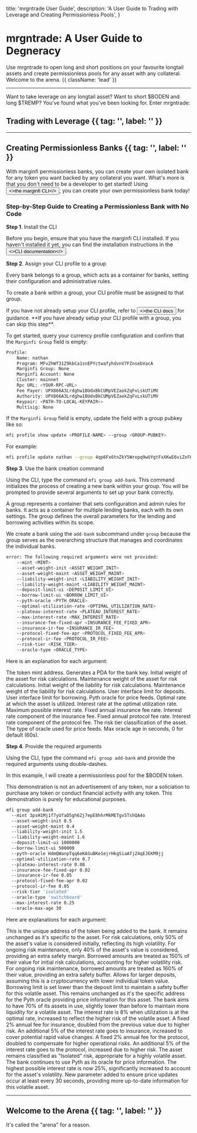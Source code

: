
  title: 'mrgntrade User Guide',
  description: 'A User Guide to Trading with Leverage and Creating Permissionless Pools',
}

# mrgntrade: A User Guide to Degneracy

Use mrgntrade to open long and short positions on your favourite longtail assets and create permissionless pools for any asset with any collateral. Welcome to the arena. {{ className: 'lead' }}

---

Want to take leverage on any longtail asset? Want to short $BODEN and long $TREMP? You've found what you've been looking for. Enter mrgntrade: 

## Trading with Leverage {{ tag: '', label: '' }}

---

## Creating Permissionless Banks {{ tag: '', label: '' }}

With marginfi permissionless banks, you can create your own isolated bank for any token you want backed by any collateral you want. What's more is that you don't need to be a developer to get started! Using <Button href="https://docs.marginfi.com/rust-sdk" variant="text"><>the marginfi CLI</></Button>, you can create your own permissionless bank today!

### Step-by-Step Guide to Creating a Permissionless Bank with No Code

**Step 1**. Install the CLI

Before you begin, ensure that you have the marginfi CLI installed. If you haven't installed it yet, you can find the installation instructions in the <Button href="https://docs.marginfi.com/rust-sdk" variant="text"><>CLI documentation</></Button>.

**Step 2**. Assign your CLI profile to a group

Every bank belongs to a group, which acts as a container for banks, setting their configuration and administrative rules.

To create a bank within a group, your CLI profile must be assigned to that group.

<Note>
  If you have not already setup your CLI profile, refer to <Button href="https://docs.marginfi.com/rust-sdk" variant="text"><>the CLI docs</></Button> for guidance. **If you have already setup your CLI profile with a group, you can skip this step**.
</Note>

To get started, query your currency profile configuration and confirm that the `Marginfi Group` field is empty:

```bash
Profile:
    Name: nathan
    Program: MFv2hWf31Z9kbCa1snEPYctwafyhdvnV7FZnsebVacA
    Marginfi Group: None
    Marginfi Account: None
    Cluster: mainnet
    Rpc URL: <YOUR-RPC-URL>
    Fee Payer: UPX866A3Lrdghw1BUdxBkCUMpVEZaokZqFxLskUTiMV
    Authority: UPX866A3Lrdghw1BUdxBkCUMpVEZaokZqFxLskUTiMV
    Keypair: <PATH-TO-LOCAL-KEYPAIR>>
    Multisig: None
```

If the `Marginfi Group` field is empty, update the field with a group pubkey like so:

```bash
mfi profile show update <PROFILE-NAME> --group <GROUP-PUBKEY>
```

For example:

```bash
mfi profile update nathan --group 4qp6Fx6tnZkY5Wropq9wUYgtFxXKwE6viZxFHg3rdAG8
```

**Step 3**. Use the bank creation command

Using the CLI, type the command `mfi group add-bank`. This command initializes the process of creating a new bank within your group. You will be prompted to provide several arguments to set up your bank correctly.

A group represents a container that sets configuration and admin rules for banks. It acts as a container for multiple lending banks, each with its own settings. The group defines the overall parameters for the lending and borrowing activities within its scope.

We create a bank using the `add-bank` subcommand under `group` because the group serves as the overarching structure that manages and coordinates the individual banks.

```bash
error: The following required arguments were not provided:
    --mint <MINT>
    --asset-weight-init <ASSET_WEIGHT_INIT>
    --asset-weight-maint <ASSET_WEIGHT_MAINT>
    --liability-weight-init <LIABILITY_WEIGHT_INIT>
    --liability-weight-maint <LIABILITY_WEIGHT_MAINT>
    --deposit-limit-ui <DEPOSIT_LIMIT_UI>
    --borrow-limit-ui <BORROW_LIMIT_UI>
    --pyth-oracle <PYTH_ORACLE>
    --optimal-utilization-rate <OPTIMAL_UTILIZATION_RATE>
    --plateau-interest-rate <PLATEAU_INTEREST_RATE>
    --max-interest-rate <MAX_INTEREST_RATE>
    --insurance-fee-fixed-apr <INSURANCE_FEE_FIXED_APR>
    --insurance-ir-fee <INSURANCE_IR_FEE>
    --protocol-fixed-fee-apr <PROTOCOL_FIXED_FEE_APR>
    --protocol-ir-fee <PROTOCOL_IR_FEE>
    --risk-tier <RISK_TIER>
    --oracle-type <ORACLE_TYPE>
```

Here is an explanation for each argument:

<Properties>
  <Property name="--mint" type="Pubkey">
    The token mint address.
  </Property>
  <Property name="--seed" type="bool">
    Generates a PDA for the bank key.
  </Property>
  <Property name="--asset-weight-init" type="f64">
    Initial weight of the asset for risk calculations.
  </Property>
  <Property name="--asset-weight-maint" type="f64">
    Maintenance weight of the asset for risk calculations.
  </Property>
  <Property name="--liability-weight-init" type="f64">
    Initial weight of the liability for risk calculations.
  </Property>
  <Property name="--liability-weight-maint" type="f64">
    Maintenance weight of the liability for risk calculations.
  </Property>
  <Property name="--deposit-limit-ui" type="u64">
    User interface limit for deposits.
  </Property>
  <Property name="--borrow-limit-ui" type="u64">
    User interface limit for borrowing.
  </Property>
  <Property name="--pyth-oracle" type="Pubkey">
    Pyth oracle for price feeds.
  </Property>
  <Property name="--optimal-utilization-rate" type="f64">
    Optimal rate at which the asset is utilized.
  </Property>
  <Property name="--plateau-interest-rate" type="f64">
    Interest rate at the optimal utilization rate.
  </Property>
  <Property name="--max-interest-rate" type="f64">
    Maximum possible interest rate.
  </Property>
  <Property name="--insurance-fee-fixed-apr" type="f64">
    Fixed annual insurance fee rate.
  </Property>
  <Property name="--insurance-ir-fee" type="f64">
    Interest rate component of the insurance fee.
  </Property>
  <Property name="--protocol-fixed-fee-apr" type="f64">
    Fixed annual protocol fee rate.
  </Property>
  <Property name="--protocol-ir-fee" type="f64">
    Interest rate component of the protocol fee.
  </Property>
  <Property name="--risk-tier" type="RiskTierArg: Collateral (0), Isolated (1)">
    The risk tier classification of the asset.
  </Property>
  <Property name="--oracle-type" type="OracleTypeArg: PythEma (0), Switchboard (1)">
    The type of oracle used for price feeds.
  </Property>
  <Property name="--oracle-max-age" type="u16">
    Max oracle age in seconds, 0 for default (60s).
  </Property>
</Properties>

**Step 4**. Provide the required arguments

Using the CLI, type the command `mfi group add-bank` and provide the required arguments using double-dashes. 

In this example, I will create a permissionless pool for the $BODEN token. 

<Note>
  This demonstration is not an advertisement of any token, nor a soliciation to purchase any token or conduct financial activity with any token. This demonstration is purely for educational purposes.
</Note>

```bash
mfi group add-bank  
  --mint 3psH1Mj1f7yUfaD5gh6Zj7epE8hhrMkMETgv5TshQA4o 
  --asset-weight-init 0.5 
  --asset-weight-maint 0.4 
  --liability-weight-init 1.5 
  --liability-weight-maint 1.6 
  --deposit-limit-ui 1000000 
  --borrow-limit-ui 500000 
  --pyth-oracle HdmQWanpTqq6eKASuBKe1ejrHkgSiaAfjZ4qEJEKM9jj 
  --optimal-utilization-rate 0.7 
  --plateau-interest-rate 0.08 
  --insurance-fee-fixed-apr 0.02 
  --insurance-ir-fee 0.05 
  --protocol-fixed-fee-apr 0.02 
  --protocol-ir-fee 0.05 
  --risk-tier 'isolated' 
  --oracle-type 'switchboard' 
  --max-interest-rate 0.25 
  --oracle-max-age 30
```

Here are explanations for each argument:

<Properties>
  <Property name="--mint" type="Pubkey: 3psH1Mj1f7yUfaD5gh6Zj7epE8hhrMkMETgv5TshQA4o">
    This is the unique address of the token being added to the bank. It remains unchanged as it's specific to the asset.
  </Property>

  <Property name="--asset-weight-init" type="f64: 0.5">
    For risk calculations, only 50% of the asset's value is considered initially, reflecting its high volatility.
  </Property>

  <Property name="--asset-weight-maint" type="f64: 0.4">
    For ongoing risk maintenance, only 40% of the asset's value is considered, providing an extra safety margin.
  </Property>

  <Property name="--liability-weight-init" type="f64: 1.5">
    Borrowed amounts are treated as 150% of their value for initial risk calculations, accounting for higher volatility risk.
  </Property>

  <Property name="--liability-weight-maint" type="f64: 1.6">
    For ongoing risk maintenance, borrowed amounts are treated as 160% of their value, providing an extra safety buffer.
  </Property>

  <Property name="--deposit-limit-ui" type="u64: 1000000">
    Allows for larger deposits, assuming this is a cryptocurrency with lower individual token value.
  </Property>

  <Property name="--borrow-limit-ui" type="u64: 500000">
    Borrowing limit is set lower than the deposit limit to maintain a safety buffer for this volatile asset.
  </Property>

  <Property name="--pyth-oracle" type="Pubkey: KsyUf9f91p7S6oVn8rJFAUZBoYo1Uqf4XmZUP1yzJ1Qr5DQfpyCgqCGtHUtT1AEzfrNPsDBC8t7NBUAtH8ou4wvCYV">
    This remains unchanged as it's the specific address for the Pyth oracle providing price information for this asset.
  </Property>

  <Property name="--optimal-utilization-rate" type="f64: 0.7">
    The bank aims to have 70% of its assets in use, slightly lower than before to maintain more liquidity for a volatile asset.
  </Property>

  <Property name="--plateau-interest-rate" type="f64: 0.08">
    The interest rate is 8% when utilization is at the optimal rate, increased to reflect the higher risk of the volatile asset.
  </Property>

  <Property name="--insurance-fee-fixed-apr" type="f64: 0.02">
    A fixed 2% annual fee for insurance, doubled from the previous value due to higher risk.
  </Property>

  <Property name="--insurance-ir-fee" type="f64: 0.05">
    An additional 5% of the interest rate goes to insurance, increased to cover potential rapid value changes.
  </Property>

  <Property name="--protocol-fixed-fee-apr" type="f64: 0.02">
    A fixed 2% annual fee for the protocol, doubled to compensate for higher operational risks.
  </Property>

  <Property name="--protocol-ir-fee" type="f64: 0.05">
    An additional 5% of the interest rate goes to the protocol, increased due to higher risk.
  </Property>

  <Property name="--risk-tier" type="RiskTierArg: Isolated (1)">
    The asset remains classified as "Isolated" risk, appropriate for a highly volatile asset.
  </Property>

  <Property name="--oracle-type" type="OracleTypeArg: PythEma (0)">
    The bank continues to use Pyth as its oracle for price information.
  </Property>

  <Property name="--max-interest-rate" type="f64: 0.25">
    The highest possible interest rate is now 25%, significantly increased to account for the asset's volatility.
  </Property>

  <Property name="--oracle-max-age" type="u16: 30">
    New parameter added to ensure price updates occur at least every 30 seconds, providing more up-to-date information for this volatile asset.
  </Property>
</Properties>

---

## Welcome to the Arena {{ tag: '', label: '' }}

It's called the "arena" for a reason. 